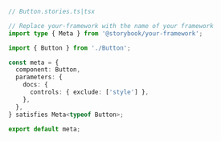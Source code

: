 ```ts
// Button.stories.ts|tsx

// Replace your-framework with the name of your framework
import type { Meta } from '@storybook/your-framework';

import { Button } from './Button';

const meta = {
  component: Button,
  parameters: {
    docs: {
      controls: { exclude: ['style'] },
    },
  },
} satisfies Meta<typeof Button>;

export default meta;
```

